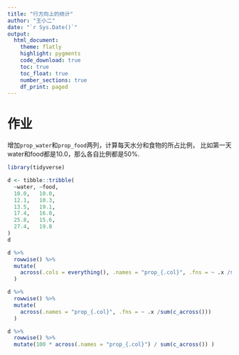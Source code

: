 ```yaml
---
title: "行方向上的统计"
author: "王小二"
date: "`r Sys.Date()`"
output: 
  html_document:
    theme: flatly
    highlight: pygments
    code_download: true
    toc: true
    toc_float: true
    number_sections: true
    df_print: paged
---
```


# 作业

增加`prop_water`和`prop_food`两列，计算每天水分和食物的所占比例， 比如第一天water和food都是10.0，那么各自比例都是50%.

```r
library(tidyverse)

d <- tibble::tribble(
  ~water, ~food,
  10.0,   10.0,
  12.1,   10.3,
  13.5,   19.1,
  17.4,   16.0,
  25.8,   15.6,
  27.4,   19.8
)
d
```

```r
d %>% 
  rowwise() %>% 
  mutate(
    across(.cols = everything(), .names = "prop_{.col}", .fns = ~ .x /sum(c_across()))
  )
```

```r
d %>% 
  rowwise() %>% 
  mutate(
    across(.names = "prop_{.col}", .fns = ~ .x /sum(c_across()))
  )
```

```r
d %>% 
  rowwise() %>%
  mutate(100 * across(.names = "prop_{.col}") / sum(c_across()) )
```

